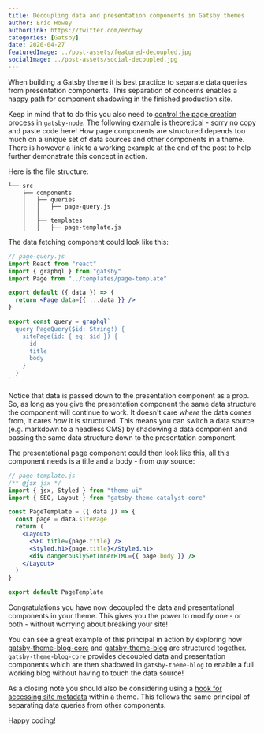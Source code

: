 ```yaml
---
title: Decoupling data and presentation components in Gatsby themes
author: Eric Howey
authorLink: https://twitter.com/erchwy
categories: [Gatsby]
date: 2020-04-27
featuredImage: ../post-assets/featured-decoupled.jpg
socialImage: ../post-assets/social-decoupled.jpg
---
```


When building a Gatsby theme it is best practice to separate data queries from presentation components. This separation of concerns enables a happy path for component shadowing in the finished production site.

Keep in mind that to do this you also need to [control the page creation process](https://www.gatsbyjs.org/tutorial/part-seven/) in `gatsby-node`. The following example is theoretical - sorry no copy and paste code here! How page components are structured depends too much on a unique set of data sources and other components in a theme. There is however a link to a working example at the end of the post to help further demonstrate this concept in action.

Here is the file structure:

```text
└── src
    ├── components
    │   ├── queries
    │   │   ├── page-query.js
    │   │
    │   ├── templates
    │   │   ├── page-template.js
```

The data fetching component could look like this:

```jsx
// page-query.js
import React from "react"
import { graphql } from "gatsby"
import Page from "../templates/page-template"

export default ({ data }) => {
  return <Page data={{ ...data }} />
}

export const query = graphql`
  query PageQuery($id: String!) {
    sitePage(id: { eq: $id }) {
      id
      title
      body
    }
  }
`
```

Notice that data is passed down to the presentation component as a prop. So, as long as you give the presentation component the same data structure the component will continue to work. It doesn't care _where_ the data comes from, it cares _how_ it is structured. This means you can switch a data source (e.g. markdown to a headless CMS) by shadowing a data component and passing the same data structure down to the presentation component.

The presentational page component could then look like this, all this component needs is a title and a body - from _any_ source:

```jsx
// page-template.js
/** @jsx jsx */
import { jsx, Styled } from "theme-ui"
import { SEO, Layout } from "gatsby-theme-catalyst-core"

const PageTemplate = ({ data }) => {
  const page = data.sitePage
  return (
    <Layout>
      <SEO title={page.title} />
      <Styled.h1>{page.title}</Styled.h1>
      <div dangerouslySetInnerHTML={{ page.body }} />
    </Layout>
  )
}

export default PageTemplate
```

Congratulations you have now decoupled the data and presentational components in your theme. This gives you the power to modify one - or both - without worrying about breaking your site!

You can see a great example of this principal in action by exploring how [gatsby-theme-blog-core](https://github.com/gatsbyjs/gatsby/tree/master/packages/gatsby-theme-blog-core) and [gatsby-theme-blog](https://github.com/gatsbyjs/gatsby/tree/master/packages/gatsby-theme-blog) are structured together. `gatsby-theme-blog-core` provides decoupled data and presentation components which are then shadowed in `gatsby-theme-blog` to enable a full working blog without having to touch the data source!

As a closing note you should also be considering using a [hook for accessing site metadata](https://www.gatsbyjs.org/docs/use-static-query/#composing-custom-usestaticquery-hooks) within a theme. This follows the same principal of separating data queries from other components.

Happy coding!
